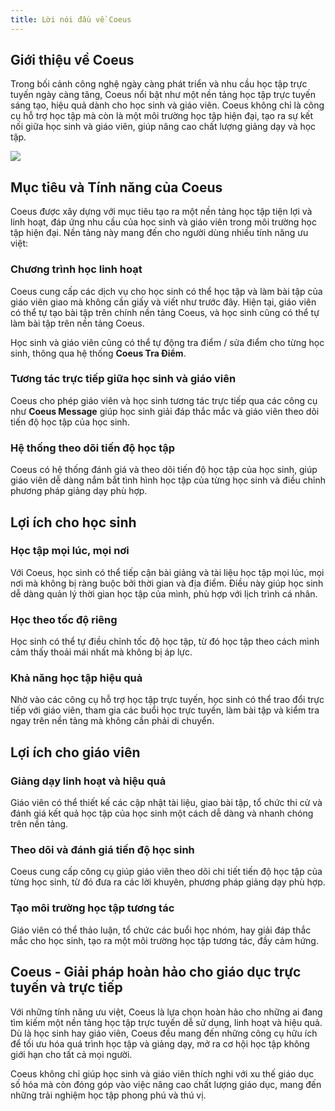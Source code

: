 ```yaml
---
title: Lời nói đầu về Coeus
---
```


## Giới thiệu về Coeus

Trong bối cảnh công nghệ ngày càng phát triển và nhu cầu học tập trực tuyến ngày càng tăng, Coeus nổi bật như một nền tảng học tập trực tuyến sáng tạo, hiệu quả dành cho học sinh và giáo viên. Coeus không chỉ là công cụ hỗ trợ học tập mà còn là một môi trường học tập hiện đại, tạo ra sự kết nối giữa học sinh và giáo viên, giúp nâng cao chất lượng giảng dạy và học tập.

<img src="https://i.postimg.cc/T2skjKx5/D-n-m-i.png"></img>

## Mục tiêu và Tính năng của Coeus

Coeus được xây dựng với mục tiêu tạo ra một nền tảng học tập tiện lợi và linh hoạt, đáp ứng nhu cầu của học sinh và giáo viên trong môi trường học tập hiện đại. Nền tảng này mang đến cho người dùng nhiều tính năng ưu việt:

### Chương trình học linh hoạt

Coeus cung cấp các dịch vụ cho học sinh có thể học tập và làm bài tập của giáo viên giao mà không cần giấy và viết như trước đây. Hiện tại, giáo viên có thể tự tạo bài tập trên chính nền tảng Coeus, và học sinh cũng có thể tự làm bài tập trên nền tảng Coeus.

Học sinh và giáo viên cũng có thể tự động tra điểm / sửa điểm cho từng học sinh, thông qua hệ thống **Coeus Tra Điểm**.

### Tương tác trực tiếp giữa học sinh và giáo viên

Coeus cho phép giáo viên và học sinh tương tác trực tiếp qua các công cụ như **Coeus Message** giúp học sinh giải đáp thắc mắc và giáo viên theo dõi tiến độ học tập của học sinh.

### Hệ thống theo dõi tiến độ học tập

Coeus có hệ thống đánh giá và theo dõi tiến độ học tập của học sinh, giúp giáo viên dễ dàng nắm bắt tình hình học tập của từng học sinh và điều chỉnh phương pháp giảng dạy phù hợp.

## Lợi ích cho học sinh

### Học tập mọi lúc, mọi nơi

Với Coeus, học sinh có thể tiếp cận bài giảng và tài liệu học tập mọi lúc, mọi nơi mà không bị ràng buộc bởi thời gian và địa điểm. Điều này giúp học sinh dễ dàng quản lý thời gian học tập của mình, phù hợp với lịch trình cá nhân.

### Học theo tốc độ riêng

Học sinh có thể tự điều chỉnh tốc độ học tập, từ đó học tập theo cách mình cảm thấy thoải mái nhất mà không bị áp lực.

### Khả năng học tập hiệu quả

Nhờ vào các công cụ hỗ trợ học tập trực tuyến, học sinh có thể trao đổi trực tiếp với giáo viên, tham gia các buổi học trực tuyến, làm bài tập và kiểm tra ngay trên nền tảng mà không cần phải di chuyển.

## Lợi ích cho giáo viên

### Giảng dạy linh hoạt và hiệu quả

Giáo viên có thể thiết kế các cập nhật tài liệu, giao bài tập, tổ chức thi cử và đánh giá kết quả học tập của học sinh một cách dễ dàng và nhanh chóng trên nền tảng.

### Theo dõi và đánh giá tiến độ học sinh

Coeus cung cấp công cụ giúp giáo viên theo dõi chi tiết tiến độ học tập của từng học sinh, từ đó đưa ra các lời khuyên, phương pháp giảng dạy phù hợp.

### Tạo môi trường học tập tương tác

Giáo viên có thể thảo luận, tổ chức các buổi học nhóm, hay giải đáp thắc mắc cho học sinh, tạo ra một môi trường học tập tương tác, đầy cảm hứng.

## Coeus - Giải pháp hoàn hảo cho giáo dục trực tuyến và trực tiếp

Với những tính năng ưu việt, Coeus là lựa chọn hoàn hảo cho những ai đang tìm kiếm một nền tảng học tập trực tuyến dễ sử dụng, linh hoạt và hiệu quả. Dù là học sinh hay giáo viên, Coeus đều mang đến những công cụ hữu ích để tối ưu hóa quá trình học tập và giảng dạy, mở ra cơ hội học tập không giới hạn cho tất cả mọi người.

Coeus không chỉ giúp học sinh và giáo viên thích nghi với xu thế giáo dục số hóa mà còn đóng góp vào việc nâng cao chất lượng giáo dục, mang đến những trải nghiệm học tập phong phú và thú vị.